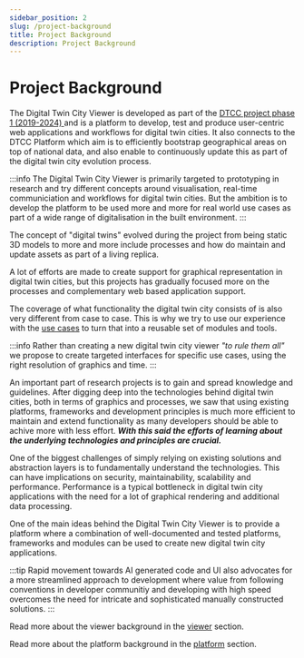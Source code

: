 ```yaml
---
sidebar_position: 2
slug: /project-background
title: Project Background
description: Project Background
---
```



# Project Background

The Digital Twin City Viewer is developed as part of the [DTCC project phase 1 (2019-2024) <IconExternalLink />](https://dtcc.chalmers.se/) and is a platform to develop, test and produce user-centric web applications and workflows for digital twin cities. It also connects to the DTCC Platform which aim is to efficiently bootstrap geographical areas on top of national data, and also enable to continuously update this as part of the digital twin city evolution process.

:::info
The Digital Twin City Viewer is primarily targeted to prototyping in research and try different concepts around visualisation, real-time communiciation and workflows for digital twin cities. But the ambition is to develop the platform to be used more and more for real world use cases as part of a wide range of digitalisation in the built environment.
:::

The concept of "digital twins" evolved during the project from being static 3D models to more and more include processes and how do maintain and update assets as part of a living replica.

A lot of efforts are made to create support for graphical representation in digital twin cities, but this projects has gradually focused more on the processes and complementary web based application support.

The coverage of what functionality the digital twin city consists of is also very different from case to case. This is why we try to use our experience with the [use cases](/docs/project-results/use-cases) to turn that into a reusable set of modules and tools.

:::info
Rather than creating a new digital twin city viewer _"to rule them all"_ we propose to create targeted interfaces for specific use cases, using the right resolution of graphics and time.
:::

An important part of research projects is to gain and spread knowledge and guidelines. After digging deep into the technologies behind digital twin cities, both in terms of graphics and processes, we saw that using existing platforms, frameworks and development principles is much more efficient to maintain and extend functionality as many developers should be able to achive more with less effort. **_With this said the efforts of learning about the underlying technologies and principles are crucial._**

One of the biggest challenges of simply relying on existing solutions and abstraction layers is to fundamentally understand the technologies. This can have implications on security, maintainability, scalability and performance. Performance is a typical bottleneck in digital twin city applications with the need for a lot of graphical rendering and additional data processing.

One of the main ideas behind the Digital Twin City Viewer is to provide a platform where a combination of well-documented and tested platforms, frameworks and modules can be used to create new digital twin city applications.

:::tip
Rapid movement towards AI generated code and UI also advocates for a more streamlined approach to development where value from following conventions in developer communitiy and developing with high speed overcomes the need for intricate and sophisticated manually constructed solutions.
:::

Read more about the viewer background in the [viewer](/docs/core-concepts/viewer) section.

Read more about the platform background in the [platform](/docs/core-concepts/platform) section.
